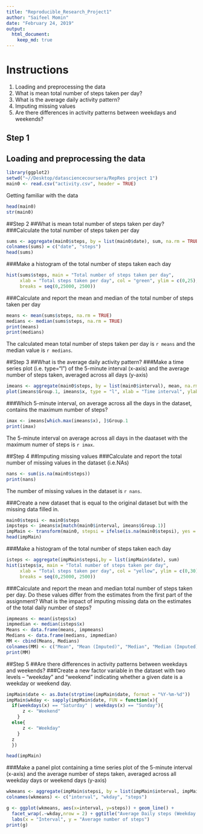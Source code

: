 ```yaml
---
title: "Reproducible_Research_Project1"
author: "Saifeel Momin"
date: "February 24, 2019"
output: 
  html_document:
    keep_md: true
--- 
```


# Instructions
1. Loading and preprocessing the data
2. What is mean total number of steps taken per day?
3. What is the average daily activity pattern?
4. Imputing missing values
5. Are there differences in activity patterns between weekdays and weekends?

## Step 1
## Loading and preprocessing the data
```r
library(ggplot2)
setwd("~//Desktop/datasciencecoursera/RepRes project 1")
main0 <- read.csv("activity.csv", header = TRUE)
```
Getting familiar with the data 
```r
head(main0)
str(main0)
```

##Step 2
##What is mean total number of steps taken per day?
###Calculate the total number of steps taken per day
```r
sums <- aggregate(main0$steps, by = list(main0$date), sum, na.rm = TRUE)
colnames(sums) = c("date", "steps")
head(sums)
```
###Make a histogram of the total number of steps taken each day
```r
hist(sums$steps, main = "Total number of steps taken per day", 
     xlab = "Total steps taken per day", col = "green", ylim = c(0,25), 
     breaks = seq(0,25000, 2500))
```

###Calculate and report the mean and median of the total number of steps taken per day

```r
means <- mean(sums$steps, na.rm = TRUE)
medians <- median(sums$steps, na.rm = TRUE)
print(means)
print(medians)
```
The calculated mean total number of steps taken per day is `r means` and the median value is `r medians`.

##Step 3
##What is the average daily activity pattern?
###Make a time series plot (i.e. type="l") of the 5-minute interval (x-axis) and the average number of steps taken, averaged across all days (y-axis)
```r
imeans <- aggregate(main0$steps, by = list(main0$interval), mean, na.rm = TRUE)
plot(imeans$Group.1, imeans$x, type = "l", xlab = "Time interval", ylab ="Mean steps during interval")
```

###Which 5-minute interval, on average across all the days in the dataset, contains the maximum number of steps?
```r
imax <- imeans[which.max(imeans$x), ]$Group.1
print(imax)
```
The 5-minute interval on average across all days in the daataset with the maximum numer of steps is `r imax`.

##Step 4 
##Imputing missing values
###Calculate and report the total number of missing values in the dataset (i.e.NAs)

```r
nans <- sum(is.na(main0$steps))
print(nans)
```

The number of missing values in the dataset is `r nans`.

###Create a new dataset that is equal to the original dataset but with the missing data filled in.

```r
main0$stepsi <- main0$steps
impsteps <- imeans$x[match(main0$interval, imeans$Group.1)]
impMain <- transform(main0, stepsi = ifelse(is.na(main0$stepsi), yes = impsteps, no = main0$stepsi))
head(impMain)
```

###Make a histogram of the total number of steps taken each day 

```r
isteps <- aggregate(impMain$stepsi,by = list(impMain$date), sum)
hist(isteps$x, main = "Total number of steps taken per day", 
     xlab = "Total steps taken per day", col = "yellow", ylim = c(0,30), xlim = c(0,25000), 
     breaks = seq(0,25000, 2500))
```

###Calculate and report the mean and median total number of steps taken per day. Do these values differ from the estimates from the first part of the assignment? What is the impact of imputing missing data on the estimates of the total daily number of steps?

```r
impmeans <- mean(isteps$x)
impmedian <- median(isteps$x)
Means <- data.frame(means, impmeans)
Medians <- data.frame(medians, impmedian)
MM <- cbind(Means, Medians)
colnames(MM) <- c("Mean", "Mean (Imputed)", "Median", "Median (Imputed)")
print(MM)
```


##Step 5 
##Are there differences in activity patterns between weekdays and weekends?
###Create a new factor variable in the dataset with two levels – “weekday” and “weekend” indicating whether a given date is a weekday or weekend day.
```r
impMain$date <- as.Date(strptime(impMain$date, format = "%Y-%m-%d"))
impMain$wkday <- sapply(impMain$date, FUN = function(x){
  if(weekdays(x) == "Saturday" | weekdays(x) == "Sunday"){
      z <- "Weekend"
    }
  else{
      z <- "Weekday"
    }
  z
  })

head(impMain)
```
 
###Make a panel plot containing a time series plot of the 5-minute interval (x-axis) and the average number of steps taken, averaged across all weekday days or weekend days (y-axis)

```r
wkmeans <- aggregate(impMain$stepsi, by = list(impMain$interval, impMain$wkday), mean)
colnames(wkmeans) <- c("interval", "wkday", "steps")

g <- ggplot(wkmeans, aes(x=interval, y=steps)) + geom_line() + 
  facet_wrap(.~wkday,nrow = 2) + ggtitle("Average Daily steps (Weekday vs Weekend)") +
  labs(x = "Interval", y = "Average number of steps")
print(g) 
```


